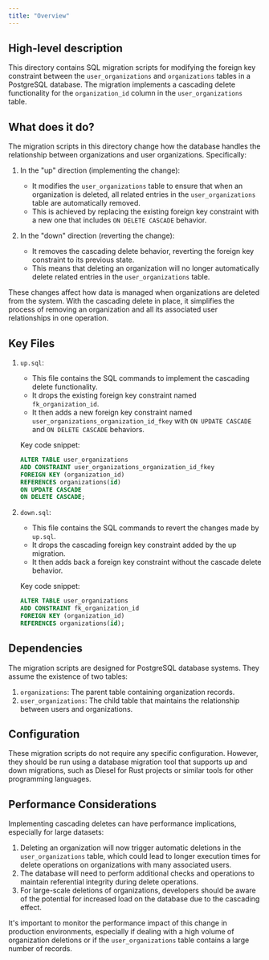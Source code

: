 ```yaml
---
title: "Overview"
---
```


## High-level description
This directory contains SQL migration scripts for modifying the foreign key constraint between the `user_organizations` and `organizations` tables in a PostgreSQL database. The migration implements a cascading delete functionality for the `organization_id` column in the `user_organizations` table.

## What does it do?
The migration scripts in this directory change how the database handles the relationship between organizations and user organizations. Specifically:

1. In the "up" direction (implementing the change):
   - It modifies the `user_organizations` table to ensure that when an organization is deleted, all related entries in the `user_organizations` table are automatically removed.
   - This is achieved by replacing the existing foreign key constraint with a new one that includes `ON DELETE CASCADE` behavior.

2. In the "down" direction (reverting the change):
   - It removes the cascading delete behavior, reverting the foreign key constraint to its previous state.
   - This means that deleting an organization will no longer automatically delete related entries in the `user_organizations` table.

These changes affect how data is managed when organizations are deleted from the system. With the cascading delete in place, it simplifies the process of removing an organization and all its associated user relationships in one operation.

## Key Files

1. `up.sql`:
   - This file contains the SQL commands to implement the cascading delete functionality.
   - It drops the existing foreign key constraint named `fk_organization_id`.
   - It then adds a new foreign key constraint named `user_organizations_organization_id_fkey` with `ON UPDATE CASCADE` and `ON DELETE CASCADE` behaviors.

   Key code snippet:
   ```sql
   ALTER TABLE user_organizations
   ADD CONSTRAINT user_organizations_organization_id_fkey
   FOREIGN KEY (organization_id)
   REFERENCES organizations(id)
   ON UPDATE CASCADE
   ON DELETE CASCADE;
   ```

2. `down.sql`:
   - This file contains the SQL commands to revert the changes made by `up.sql`.
   - It drops the cascading foreign key constraint added by the up migration.
   - It then adds back a foreign key constraint without the cascade delete behavior.

   Key code snippet:
   ```sql
   ALTER TABLE user_organizations
   ADD CONSTRAINT fk_organization_id
   FOREIGN KEY (organization_id)
   REFERENCES organizations(id);
   ```

## Dependencies
The migration scripts are designed for PostgreSQL database systems. They assume the existence of two tables:

1. `organizations`: The parent table containing organization records.
2. `user_organizations`: The child table that maintains the relationship between users and organizations.

## Configuration
These migration scripts do not require any specific configuration. However, they should be run using a database migration tool that supports up and down migrations, such as Diesel for Rust projects or similar tools for other programming languages.

## Performance Considerations
Implementing cascading deletes can have performance implications, especially for large datasets:

1. Deleting an organization will now trigger automatic deletions in the `user_organizations` table, which could lead to longer execution times for delete operations on organizations with many associated users.
2. The database will need to perform additional checks and operations to maintain referential integrity during delete operations.
3. For large-scale deletions of organizations, developers should be aware of the potential for increased load on the database due to the cascading effect.

It's important to monitor the performance impact of this change in production environments, especially if dealing with a high volume of organization deletions or if the `user_organizations` table contains a large number of records.